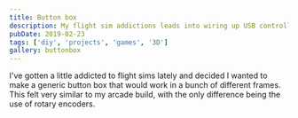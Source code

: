 ```yaml
---
title: Button box
description: My flight sim addictions leads into wiring up USB controllers
pubDate: 2019-02-23
tags: ['diy', 'projects', 'games', '3D']
gallery: buttonbox
---
```


I've gotten a little addicted to flight sims lately and decided I wanted to make a generic button box that would work in a bunch of different frames. This felt very similar to my arcade build, with the only difference being the use of rotary encoders.
